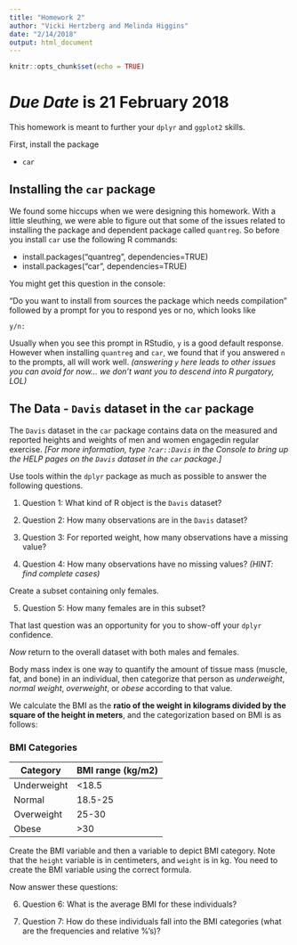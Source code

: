 ```yaml
---
title: "Homework 2"
author: "Vicki Hertzberg and Melinda Higgins"
date: "2/14/2018"
output: html_document
---
```


```r
knitr::opts_chunk$set(echo = TRUE)
```

# *Due Date* is 21 February 2018

This homework is meant to further your `dplyr` and `ggplot2` skills. 

First, install the package 

* `car`

## Installing the `car` package

We found some hiccups when we were designing this homework. With a little sleuthing, we were able to figure out that some of the issues related to installing the package and dependent package called `quantreg`. So before you install `car` use the following R commands:

* install.packages("quantreg", dependencies=TRUE)
* install.packages("car", dependencies=TRUE)

You might get this question in the console: 

"Do you want to install from sources the package which needs compilation" followed by a prompt for you to respond yes or no, which looks like

`y/n:`

Usually when you see this prompt in RStudio, `y` is a good default response. However when installing `quantreg` and `car`, we found that if you answered `n` to the prompts, all will work well. _(answering `y` here leads to other issues you can avoid for now... we don't want you to descend into R purgatory, LOL)_

## The Data - `Davis` dataset in the `car` package

The `Davis` dataset in the `car` package contains data on the measured and reported heights and weights of men and women engagedin regular exercise. _[For more information, type `?car::Davis` in the Console to bring up the HELP pages on the `Davis` dataset in the `car` package.]_

Use tools within the `dplyr` package as much as possible to answer the following questions.

1. Question 1: What kind of R object is the `Davis` dataset?

2. Question 2: How many observations are in the `Davis` dataset?

3. Question 3: For reported weight, how many observations have a missing value?

4. Question 4: How many observations have no missing values? _(HINT: find complete cases)_

Create a subset containing only females.

5. Question 5: How many females are in this subset?

That last question was an opportunity for you to show-off your `dplyr` confidence. 

*Now* return to the overall dataset with both males and females.

Body mass index is one way to quantify the amount of tissue mass (muscle, fat, and bone) in an individual, then categorize that person as _underweight_, _normal_ _weight_, _overweight_, or _obese_ according to that value. 

We calculate the BMI as the **ratio of the weight in kilograms divided by the square of the height in meters**, and the categorization based on BMI is as follows:

### BMI Categories

 Category    | BMI range (kg/m2)   
 ----------- | ------------------- 
 Underweight | <18.5              
 Normal      | 18.5-25              
 Overweight  | 25-30                
 Obese       | >30                  

Create the BMI variable and then a variable to depict BMI category. Note that the `height` variable is in centimeters, and `weight` is in kg. You need to create the BMI variable using the correct formula. 

Now answer these questions:

6. Question 6: What is the average BMI for these individuals?

7. Question 7: How do these individuals fall into the BMI categories (what are the frequencies and relative %'s)?

